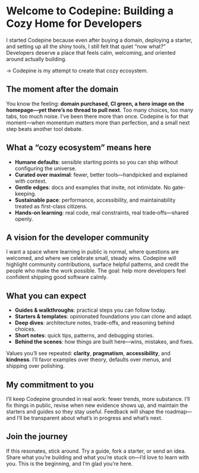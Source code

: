 # Welcome to Codepine: Building a Cozy Home for Developers

I started Codepine because even after buying a domain, deploying a starter, and setting up all the shiny tools, I still felt that quiet “now what?” Developers deserve a place that feels calm, welcoming, and oriented around actually building. 

-> Codepine is my attempt to create that cozy ecosystem.

## The moment after the domain

You know the feeling: **domain purchased, CI green, a hero image on the homepage—yet there’s no thread to pull next**. Too many choices, too many tabs, too much noise. I’ve been there more than once. Codepine is for that moment—when momentum matters more than perfection, and a small next step beats another tool debate.

## What a “cozy ecosystem” means here

- **Humane defaults**: sensible starting points so you can ship without configuring the universe.
- **Curated over maximal**: fewer, better tools—handpicked and explained with context.
- **Gentle edges**: docs and examples that invite, not intimidate. No gate-keeping.
- **Sustainable pace**: performance, accessibility, and maintainability treated as first-class citizens.
- **Hands-on learning**: real code, real constraints, real trade‑offs—shared openly.

## A vision for the developer community

I want a space where learning in public is normal, where questions are welcomed, and where we celebrate small, steady wins. Codepine will highlight community contributions, surface helpful patterns, and credit the people who make the work possible. The goal: help more developers feel confident shipping good software calmly.

## What you can expect

- **Guides & walkthroughs**: practical steps you can follow today.
- **Starters & templates**: opinionated foundations you can clone and adapt.
- **Deep dives**: architecture notes, trade-offs, and reasoning behind choices.
- **Short notes**: quick tips, patterns, and debugging stories.
- **Behind the scenes**: how things are built here—wins, mistakes, and fixes.

Values you’ll see repeated: **clarity**, **pragmatism**, **accessibility**, and **kindness**. I’ll favor examples over theory, defaults over menus, and shipping over polishing.

## My commitment to you

I’ll keep Codepine grounded in real work: fewer trends, more substance. I’ll fix things in public, revise when new evidence shows up, and maintain the starters and guides so they stay useful. Feedback will shape the roadmap—and I’ll be transparent about what’s in progress and what’s next.

## Join the journey

If this resonates, stick around. Try a guide, fork a starter, or send an idea. Share what you’re building and what you’re stuck on—I’d love to learn with you. This is the beginning, and I’m glad you’re here.

